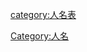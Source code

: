{{Catnav|頁面分類|列表|人物列表|人名表}}
{{Catnav|頁面分類|人物|人物列表|人名表}}

[[Category:人名|Category:人名]]
[[category:人名表|category:人名表]]